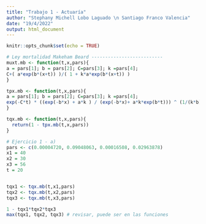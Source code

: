 ---
title: "Trabajo 1 - Actuaría"
author: "Stephany Michell Lobo Laguado \n Santiago Franco Valencia"
date: "19/4/2022"
output: html_document
---

```{r setup, include=FALSE}
knitr::opts_chunk$set(echo = TRUE)
```

```{r}
# Ley mortalidad Makeham Beard --------------------------
muxt.mb <- function(t,x,pars){
a = pars[1]; b = pars[2]; C=pars[3]; k =pars[4];
C+( a*exp(b*(x+t)) )/( 1 + k*a*exp(b*(x+t)) )
}

tpx.mb <- function(t,x,pars){
a = pars[1]; b = pars[2]; C=pars[3]; k =pars[4];
exp(-C*t) * ((exp(-b*x) + a*k ) / (exp(-b*x)+ a*k*exp(b*t))) ^ (1/(k*b))
}

tqx.mb <- function(t,x,pars){
  return(1 - tpx.mb(t,x,pars))
}

# Ejercicio 1 - a)
pars <- c(0.00004720, 0.09048063, 0.00016508, 0.02963878)
x1 = 40
x2 = 30
x3 = 56
t = 20


tqx1 <- tqx.mb(t,x1,pars)
tqx2 <- tqx.mb(t,x2,pars)
tqx3 <- tqx.mb(t,x3,pars)

1 - tqx1*tqx2*tqx3
max(tqx1, tqx2, tqx3) # revisar, puede ser en las funciones
```

